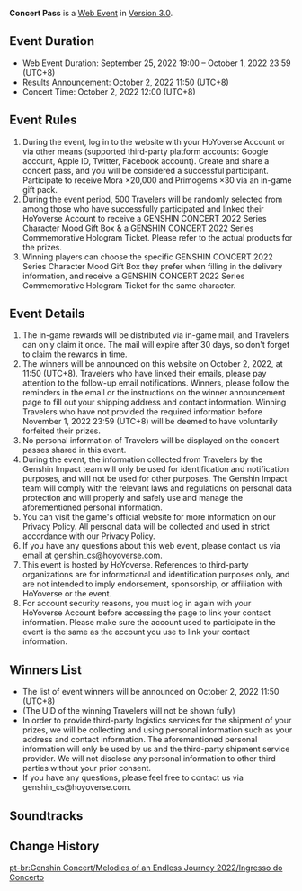 {{Event Tabs
|rootpage=Concert Pass
|story=false
}}
{{Event
|name              = Concert Pass
|image             = Concert Pass.png
|type              = Web
|time_known        = yes
|time_start        = 2022-09-25 12:00:00
|time_start_offset = GMT+8
|time_end          = 2022-10-01 23:59:59
|time_end_offset   = GMT+8
|link              = https://genshin.hoyoverse.com/concert2022
|linkname          = Event Page
}}
{{Description|Generate your concert pass, share it to obtain Primogems and other rewards, and even stand a chance to win Genshin Impact concert-exclusive merchandise!}}
'''Concert Pass''' is a [[Web Event]] in [[Version 3.0]].

==Event Duration==
* Web Event Duration: September 25, 2022 19:00 – October 1, 2022 23:59 (UTC+8)
* Results Announcement: October 2, 2022 11:50 (UTC+8)
* Concert Time: October 2, 2022 12:00 (UTC+8)

==Event Rules==
# During the event, log in to the website with your HoYoverse Account or via other means (supported third-party platform accounts: Google account, Apple ID, Twitter, Facebook account). Create and share a concert pass, and you will be considered a successful participant. Participate to receive Mora ×20,000 and Primogems ×30 via an in-game gift pack.
# During the event period, 500 Travelers will be randomly selected from among those who have successfully participated and linked their HoYoverse Account to receive a GENSHIN CONCERT 2022 Series Character Mood Gift Box & a GENSHIN CONCERT 2022 Series Commemorative Hologram Ticket. Please refer to the actual products for the prizes.
# Winning players can choose the specific GENSHIN CONCERT 2022 Series Character Mood Gift Box they prefer when filling in the delivery information, and receive a GENSHIN CONCERT 2022 Series Commemorative Hologram Ticket for the same character.

==Event Details==
# The in-game rewards will be distributed via in-game mail, and Travelers can only claim it once. The mail will expire after 30 days, so don't forget to claim the rewards in time.
# The winners will be announced on this website on October 2, 2022, at 11:50 (UTC+8). Travelers who have linked their emails, please pay attention to the follow-up email notifications. Winners, please follow the reminders in the email or the instructions on the winner announcement page to fill out your shipping address and contact information. Winning Travelers who have not provided the required information before November 1, 2022 23:59 (UTC+8) will be deemed to have voluntarily forfeited their prizes.
# No personal information of Travelers will be displayed on the concert passes shared in this event.
# During the event, the information collected from Travelers by the Genshin Impact team will only be used for identification and notification purposes, and will not be used for other purposes. The Genshin Impact team will comply with the relevant laws and regulations on personal data protection and will properly and safely use and manage the aforementioned personal information.
# You can visit the game's official website for more information on our Privacy Policy. All personal data will be collected and used in strict accordance with our Privacy Policy.
# If you have any questions about this web event, please contact us via email at genshin_cs@hoyoverse.com.
# This event is hosted by HoYoverse. References to third-party organizations are for informational and identification purposes only, and are not intended to imply endorsement, sponsorship, or affiliation with HoYoverse or the event.
# For account security reasons, you must log in again with your HoYoverse Account before accessing the page to link your contact information. Please make sure the account used to participate in the event is the same as the account you use to link your contact information.

==Winners List==
* The list of event winners will be announced on October 2, 2022 11:50 (UTC+8)
* (The UID of the winning Travelers will not be shown fully)
* In order to provide third-party logistics services for the shipment of your prizes, we will be collecting and using personal information such as your address and contact information. The aforementioned personal information will only be used by us and the third-party shipment service provider. We will not disclose any personal information to other third parties without your prior consent.
* If you have any questions, please feel free to contact us via genshin_cs@hoyoverse.com.

==Soundtracks==
{{Soundtracks by Category Table|type=eventgameplay}}

==Change History==
{{Change History|3.0}}

[[pt-br:Genshin Concert/Melodies of an Endless Journey 2022/Ingresso do Concerto]]